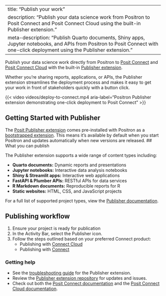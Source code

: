 


---
title: "Publish your work"
description: "Publish your data science work from Positron to Posit Connect and Posit Connect Cloud using the built-in Publisher extension."
meta-description: "Publish Quarto documents, Shiny apps, Jupyter notebooks, and APIs from Positron to Posit Connect with one-click deployment using the Publisher extension."
---

Publish your data science work directly from Positron to [Posit Connect](https://posit.co/products/enterprise/connect/) and [Posit Connect Cloud](https://connect.posit.cloud/) with the built-in [Publisher extension](https://open-vsx.org/extension/posit/publisher).

Whether you're sharing reports, applications, or APIs, the Publisher extension streamlines the deployment process and makes it easy to get your work in front of stakeholders quickly with a button click.

{{< video videos/deploy-to-connect.mp4 aria-label="Positron Publisher extension demonstrating one-click deployment to Posit Connect" >}}

## Getting Started with Publisher

The [Posit Publisher extension](https://open-vsx.org/extension/posit/publisher) comes pre-installed with Positron as a [bootstrapped extension](extensions.qmd#bootstrapped-extension). This means it's available by default when you start Positron and updates automatically when new versions are released.
## What you can publish

The Publisher extension supports a wide range of content types including:

- **Quarto documents:** Dynamic reports and presentations
- **Jupyter notebooks:** Interactive data analysis notebooks
- **Shiny & Streamlit apps:** Interactive web applications
- **FastAPI & Plumber APIs:** RESTful APIs for data services
- **R Markdown documents:** Reproducible reports for R
- **Static websites:** HTML, CSS, and JavaScript projects

For a full list of supported project types, view the [Publisher documentation](https://github.com/posit-dev/publisher/blob/main/docs/configuration.md).

## Publishing workflow

1. Ensure your project is ready for publication
2. In the Activity Bar, select the Publisher icon.
3. Follow the steps outlined based on your preferred Connect product:
    * Publishing with [Connect Cloud](https://docs.posit.co/connect-cloud/user/publish/ide.html)
    * Publishing with [Connect](https://docs.posit.co/connect/user/publishing-positron-vscode/)

### Getting help
- See the [troubleshooting guide](https://github.com/posit-dev/publisher/blob/main/docs/troubleshooting.md) for the Publisher extension.
- Review the [Publisher extension repository](https://github.com/posit-dev/publisher) for updates and issues.
- Check out both the [Posit Connect documentation](https://docs.posit.co/connect/) and the [Posit Connect Cloud documentation](https://docs.posit.co/connect-cloud/).